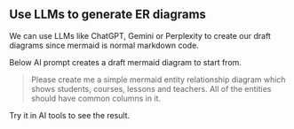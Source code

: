 ## Use LLMs to generate ER diagrams

We can use LLMs like ChatGPT, Gemini or Perplexity to create our draft diagrams since mermaid is normal markdown code.


Below AI prompt creates a draft mermaid diagram to start from.

> Please create me a simple mermaid entity relationship diagram which shows students, courses, lessons and teachers. All of the entities should have common columns in it.

Try it in AI tools to see the result.
